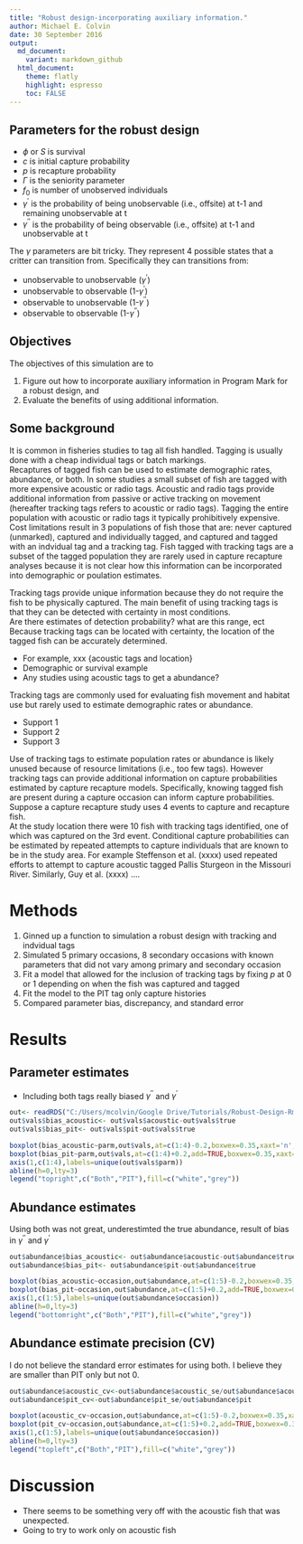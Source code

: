 ```yaml
---
title: "Robust design-incorporating auxiliary information."
author: Michael E. Colvin
date: 30 September 2016
output:
  md_document:
    variant: markdown_github
  html_document:
    theme: flatly
    highlight: espresso
    toc: FALSE
---
```




## Parameters for the robust design

* $\phi$ or $S$ is survival
* $c$ is initial capture probability
* $p$ is recapture probability
* $\Gamma$ is the seniority parameter
* $f_0$ is number of unobserved individuals
* $\gamma^{\prime}$ is the probability of being unobservable (i.e., offsite) at t-1 and remaining unobservable at t
* $\gamma^{\prime\prime}$ is the probability of being observable (i.e., offsite) at t-1 and unobservable at t

The $\gamma$ parameters are bit tricky.  They represent 4 possible states that a critter can transition from.
Specifically they can transitions from:

* unobservable to unobservable ($\gamma^{\prime}$)
* unobservable to observable (1-$\gamma^{\prime}$)
* observable to unobservable (1-$\gamma^{\prime\prime}$)
* observable to observable (1-$\gamma^{\prime\prime}$)

## Objectives

The objectives of this simulation are to

1. Figure out how to incorporate auxiliary information in Program Mark for a robust design, and
2. Evaluate the benefits of using additional information.

## Some background

It is common in fisheries studies to tag all fish handled.
Tagging is usually done with a cheap individual tags or batch markings.  
Recaptures of tagged fish can be used to estimate demographic rates, abundance, or both.
In some studies a small subset of fish are tagged with more expensive acoustic or radio tags.
Acoustic and radio tags provide additional information from passive or active tracking on movement (hereafter tracking tags refers to acoustic or radio tags).
Tagging the entire population with acoustic or radio tags it typically prohibitively expensive.
Cost limitations result in 3 populations of fish those that are: never captured (unmarked), captured and individually tagged, and captured and tagged with an indvidual tag and a tracking tag.
Fish tagged with tracking tags are a subset of the tagged population they are rarely used in capture recapture analyses because it is not clear how this information can be incorporated into demographic or poulation estimates.

Tracking tags provide unique information because they do not require the fish to be physically captured.
The main benefit of using tracking tags is that they can be detected with certainty in most conditions.  
Are there estimates of detection probability?  what are this range, ect
Because tracking tags can be located with certainty, the location of the tagged fish can be accurately determined.

* For example, xxx {acoustic tags and location}
* Demographic or survival example
* Any studies using acoustic tags to get a abundance?


Tracking tags are commonly used for evaluating fish movement and habitat use but rarely used to estimate demographic rates or abundance.  

* Support 1
* Support 2
* Support 3

Use of tracking tags to estimate population rates or abundance is likely unused because of resource limitations (i.e., too few tags).
However tracking tags can provide additional information on capture probabilities estimated by capture recapture models.
Specifically, knowing tagged fish are present during a capture occasion can inform capture probabilities.
Suppose a capture recapture study uses 4 events to capture and recapture fish.  
At the study location there were 10 fish with tracking tags identified, one of which was captured on the 3rd event.
Conditional capture probabilities can be estimated by repeated attempts to capture individuals that are known to be in the study area.
For example Steffenson et al. (xxxx) used repeated efforts to attempt to capture acoustic tagged Pallis Sturgeon in the Missouri River.
Similarly, Guy et al. (xxxx) ....


# Methods

1. Ginned up a function to simulation a robust design with tracking and indvidual tags
2. Simulated 5 primary occasions, 8 secondary occasions with known parameters that did not vary among primary and secondary occasion
3. Fit a model that allowed for the inclusion of tracking tags by fixing $p$ at 0 or 1 depending on when the fish was captured and tagged
4. Fit the model to the PIT tag only capture histories
5. Compared parameter bias, discrepancy, and standard error

# Results

## Parameter estimates

* Including both tags really biased $\gamma^{\prime\prime}$ and $\gamma^{\prime}$
```r
out<- readRDS("C:/Users/mcolvin/Google Drive/Tutorials/Robust-Design-Rmark-With-Acoustic/sim-output2.RDS")
out$vals$bias_acoustic<- out$vals$acoustic-out$vals$true
out$vals$bias_pit<- out$vals$pit-out$vals$true

boxplot(bias_acoustic~parm,out$vals,at=c(1:4)-0.2,boxwex=0.35,xaxt='n',las=1)
boxplot(bias_pit~parm,out$vals,at=c(1:4)+0.2,add=TRUE,boxwex=0.35,xaxt='n',yaxt='n',col="grey")
axis(1,c(1:4),labels=unique(out$vals$parm))
abline(h=0,lty=3)
legend("topright",c("Both","PIT"),fill=c("white","grey"))
```

## Abundance estimates

Using both was not great, underestimted the true abundance, result of bias in $\gamma^{\prime\prime}$ and $\gamma^{\prime}$

```r

out$abundance$bias_acoustic<- out$abundance$acoustic-out$abundance$true
out$abundance$bias_pit<- out$abundance$pit-out$abundance$true

boxplot(bias_acoustic~occasion,out$abundance,at=c(1:5)-0.2,boxwex=0.35,xaxt='n',las=1,ylim=c(-25,10),xlab="Occasion")
boxplot(bias_pit~occasion,out$abundance,at=c(1:5)+0.2,add=TRUE,boxwex=0.35,xaxt='n',yaxt='n',col="grey")
axis(1,c(1:5),labels=unique(out$abundance$occasion))
abline(h=0,lty=3)
legend("bottomright",c("Both","PIT"),fill=c("white","grey"))
```

## Abundance estimate precision (CV)

I do not believe the standard error estimates for using both.  I believe they are smaller than PIT only but not 0.

```r
out$abundance$acoustic_cv<-out$abundance$acoustic_se/out$abundance$acoustic
out$abundance$pit_cv<-out$abundance$pit_se/out$abundance$pit

boxplot(acoustic_cv~occasion,out$abundance,at=c(1:5)-0.2,boxwex=0.35,xaxt='n',las=1,xlab="Occasion")
boxplot(pit_cv~occasion,out$abundance,at=c(1:5)+0.2,add=TRUE,boxwex=0.35,xaxt='n',yaxt='n',col="grey")
axis(1,c(1:5),labels=unique(out$abundance$occasion))
abline(h=0,lty=3)
legend("topleft",c("Both","PIT"),fill=c("white","grey"))
```


# Discussion

* There seems to be something very off with the acoustic fish that was unexpected.
* Going to try to work only on acoustic fish
















